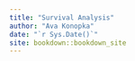 ```yaml
--- 
title: "Survival Analysis"
author: "Ava Konopka"
date: "`r Sys.Date()`"
site: bookdown::bookdown_site
---
```



